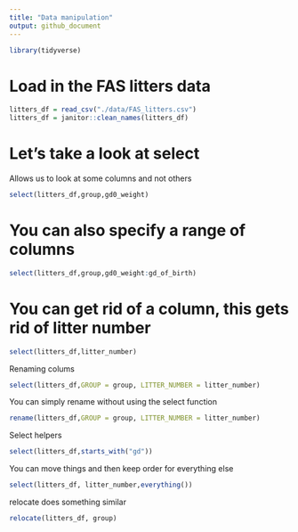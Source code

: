 ```yaml
---
title: "Data manipulation"
output: github_document
---
```


```r
library(tidyverse)
```

# Load in the FAS litters data 

```r
litters_df = read_csv("./data/FAS_litters.csv")
litters_df = janitor::clean_names(litters_df)
```

# Let's take a look at select 
Allows us to look at some columns and not others 

```r
select(litters_df,group,gd0_weight)
```

# You can also specify a range of columns

```r
select(litters_df,group,gd0_weight:gd_of_birth)
```

# You can get rid of a column, this gets rid of litter number
```r
select(litters_df,litter_number)
```

Renaming colums
```r
select(litters_df,GROUP = group, LITTER_NUMBER = litter_number)
```

You can simply rename without using the select function
```r
rename(litters_df,GROUP = group, LITTER_NUMBER = litter_number)
```

Select helpers
```r
select(litters_df,starts_with("gd"))
```
You can move things and then keep order for everything else
```r
select(litters_df, litter_number,everything())
```
relocate does something similar
```r
relocate(litters_df, group)
```

